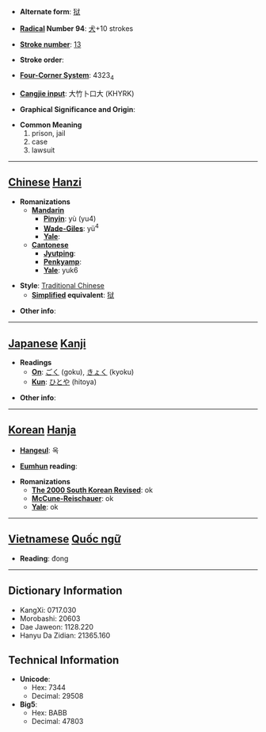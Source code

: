 * '''Alternate form''': [[狱]]

* '''[[Wiktionary:Chinese radical index| Radical]] Number 94''': [[Wiktionary:Chinese radical index 犬|犬]]+10 strokes

* '''[[Wiktionary:Chinese total strokes index|Stroke number]]''': [[Wiktionary:Chinese total strokes index 13|13]]

* '''Stroke order''': 

* '''[[Wiktionary:Chinese four corner index|Four-Corner System]]''': 4323<sub>4</sub>

* '''[[Wiktionary:Chinese Cangjie index|Cangjie input]]''': 大竹卜口大 (KHYRK)

* '''Graphical Significance and Origin''': 

* '''Common Meaning'''
*#prison, jail
*# case
*# lawsuit


----

== [[Chinese]] [[Hanzi]] ==

* '''Romanizations'''
** '''[[Mandarin]]'''
*** '''[[Pinyin]]''': yù (yu4)
*** '''[[Wade-Giles]]''': yü<sup>4</sup>
*** '''[[Yale]]''': 
** '''[[Cantonese]]'''
*** '''[[Jyutping]]''':
*** '''[[Penkyamp]]''': 
*** '''[[Yale]]''': yuk6

* '''Style''': [[Traditional Chinese]] 
** '''[[Simplified Chinese|Simplified]] equivalent''': [[狱]]

* '''Other info''': 

----

== [[Japanese]] [[Kanji]] ==

* '''Readings'''
** '''[[On]]''': [[ごく]] (goku), [[きょく]] (kyoku)
** '''[[Kun]]''': [[ひとや]] (hitoya)

* '''Other info''':  

----

== [[Korean]] [[Hanja]] ==

* '''[[Hangeul]]''': 옥

* '''[[Eumhun]] reading''': 

* '''Romanizations'''
** '''[[The 2000 South Korean Revised Romanization|The 2000 South Korean Revised]]''': ok
** '''[[McCune-Reischauer]]''': ok
** '''[[Yale]]''': ok


----

== [[Vietnamese]] [[Quốc ngữ]] ==

* '''Reading''': đong

----

== Dictionary Information ==

* KangXi: 0717.030
* Morobashi: 20603
* Dae Jaweon: 1128.220
* Hanyu Da Zidian: 21365.160

== Technical Information ==

* '''Unicode''':
** Hex: 7344
** Decimal: 29508
* '''Big5''':
** Hex: BABB
** Decimal: 47803